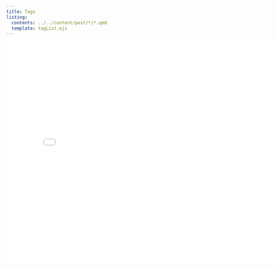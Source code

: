 ```yaml
---
title: Tags
listing:
  contents: ../../content/post/*/*.qmd
  template: tagList.ejs
---
```


<iframe src="graph.html" width="800" height="600" frameborder="0"></iframe>
